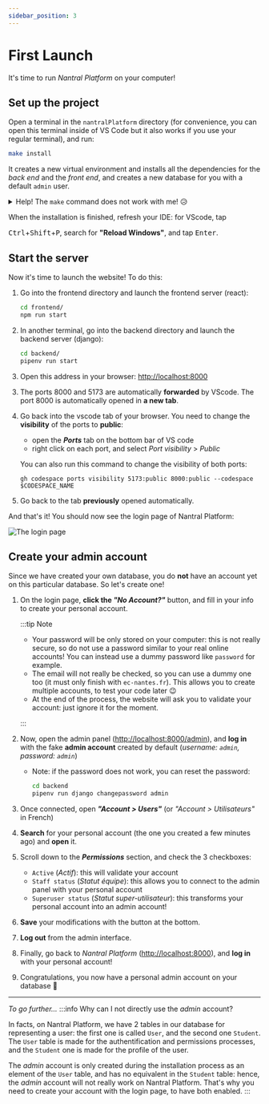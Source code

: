 ```yaml
---
sidebar_position: 3
---
```



# First Launch

It's time to run _Nantral Platform_ on your computer!

## Set up the project

Open a terminal in the `nantralPlatform` directory (for convenience, you can
open this terminal inside of VS Code but it also works if you use your regular
terminal), and run:

```bash
make install
```

It creates a new virtual environment and installs all the dependencies for the
_back end_ and the _front end_, and creates a new database for you with a
default `admin` user.

<details>
    <summary>Help! The <code>make</code> command does not work with me! 😥</summary>

Well, sorry you're not lucky! But don't worry, here are all the steps you can do
to install everything.

1. Go into the `backend` directory:

   ```bash
   cd backend/
   ```

2. In the `backend/config/settings` directory, create a copy of the file
   `.env.example` and rename it `.env` only.

3. Install dependencies and create a virtuel environment for python:

   ```bash
   pipenv install --dev
   ```

   If you get an error with the Python version, install [pyenv](https://github.com/pyenv/pyenv).

4. Create your database for django:

   ```bash
   pipenv run django migrate
   ```

5. Create an administrator account on this database:

   ```bash
   pipenv run django createsuperuser
   ```

   When asked, complete as follow:

   -  username: `admin`
   -  email: `admin@ec-nantes.fr`
   -  password: `admin`

   _Note: if `admin` already exists, run `pipenv run django changepassword admin`
   to change the password of the admin account to `admin`._

6. Now, change your working directory to the `frontend` one:

   ```bash
   cd ../frontend
   ```

7. Install the dependencies:

   ```bash
   npm install
   ```

8. Then, change your working directory to `email-templates-generator`:

   ```bash
   cd ../email-templates-generator
   ```

9. Install the dependencies:

   ```bash
   npm install
   ```

10.   And build the email templates:

      ```bash
      npm run build
      ```

Congratulations, you did it all 🥳

</details>

When the installation is finished, refresh your IDE: for VScode, tap

<kbd>Ctrl</kbd>+<kbd>Shift</kbd>+<kbd>P</kbd>, search for **"Reload Windows"**,
and tap <kbd>Enter</kbd>.

## Start the server

Now it's time to launch the website! To do this:

1. Go into the frontend directory and launch the frontend server (react):
   ```bash
   cd frontend/
   npm run start
   ```
1. In another terminal, go into the backend directory and launch the backend server (django):
   ```bash
   cd backend/
   pipenv run start
   ```

<Tabs>
<TabItem value="local" label="Local">

3. Open this address in your browser: [http://localhost:8000](http://localhost:8000)

</TabItem>
<TabItem value="codespaces" label="Github Codespaces">

3. The ports 8000 and 5173 are automatically **forwarded** by VScode. The port
   8000 is automatically opened in **a new tab**.
4. Go back into the vscode tab of your browser. You need to change
   the **visibility** of the ports to **public**:

   -  open the **_Ports_** tab on the bottom bar of VS code
   -  right click on each port, and select _Port visibility_ > _Public_

   You can also run this command to change the visibility of both ports:

   ```
   gh codespace ports visibility 5173:public 8000:public --codespace $CODESPACE_NAME
   ```

5. Go back to the tab **previously** opened automatically.

</TabItem>
</Tabs>

And that's it! You should now see the login page of Nantral Platform:

![The login page](./login-page.png)

## Create your admin account

Since we have created your own database, you do **not** have an account yet
on this particular database. So let's create one!

1. On the login page, **click the _"No Account?"_** button, and fill in your
   info to create your personal account.

   :::tip Note

   -  Your password will be only stored on your computer: this is not really secure,
      so do not use a password similar to your real online accounts!
      You can instead use a dummy password like `password` for example.
   -  The email will not really be checked, so you can use a dummy one too
      (it must only finish with `ec-nantes.fr`). This allows you to create
      multiple accounts, to test your code later 😉
   -  At the end of the process, the website will ask you to validate your account:
      just ignore it for the moment.

   :::

1. Now, open the admin panel ([http://localhost:8000/admin](http://localhost:8000/admin)),
   and **log in** with the fake **admin account** created by default
   (_username: `admin`, password: `admin`_)

   -  Note: if the password does not work, you can reset the password:
      ```bash
      cd backend
      pipenv run django changepassword admin
      ```

1. Once connected, open **_"Account > Users"_**
   (or _"Account > Utilisateurs"_ in French)

1. **Search** for your personal account (the one you created a few minutes ago)
   and **open** it.

1. Scroll down to the **_Permissions_** section, and check the 3 checkboxes:

   -  `Active` (_Actif_): this will validate your account
   -  `Staff status` (_Statut équipe_): this allows you to connect to the admin panel
      with your personal account
   -  `Superuser status` (_Statut super-utilisateur_): this transforms your personal
      account into an admin account!

1. **Save** your modifications with the button at the bottom.

1. **Log out** from the admin interface.

1. Finally, go back to _Nantral Platform_
   ([http://localhost:8000](http://localhost:8000)), and **log in** with
   your personal account!

1. Congratulations, you now have a personal admin account on your database 🥳

---

_To go further..._
:::info Why can I not directly use the _admin_ account?

In facts, on Nantral Platform, we have 2 tables in our database for representing
a user: the first one is called `User`, and the second one `Student`. The
`User` table is made for the authentification and permissions processes, and the
`Student` one is made for the profile of the user.

The _admin_ account is only created during the installation process as an
element of the `User` table, and has no equivalent in the `Student` table:
hence, the _admin_ account will not really work on Nantral Platform. That's why
you need to create your account with the login page, to have both enabled.
:::
